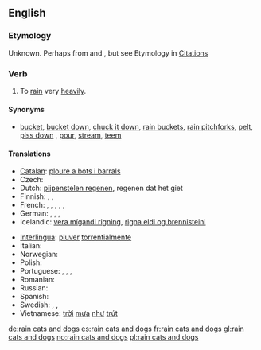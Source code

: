 ==English==

===Etymology===
Unknown. Perhaps from {{etyl|grc|en}} {{term|κατά||lang=grc|tr=cata|against}} and {{term|δόξα||tr=doxa|lang=grc|opinion, expectation}}, but see Etymology in [[:Citations:rain cats and dogs#Etymology|Citations]]

===Verb===
{{en-verb|inf=to [[rain]] [[cat]]s and [[dog]]s|rains cats and dogs|raining cats and dogs|rained cats and dogs}}

# {{idiom}} To [[rain]] very [[heavily]].

====Synonyms====
* {{sense|to rain very heavily}} [[bucket]], [[bucket down]], [[chuck it down]], [[rain buckets]], [[rain pitchforks]], [[pelt]], [[piss down]] {{italbrac|coarse slang}}, [[pour]], [[stream]], [[teem]]

====Translations====
{{trans-top|to rain very heavily}}
* [[Catalan]]: [[ploure a bots i barrals]]
* Czech: {{t-|cs|lít jako z konve}}
* Dutch: [[pijpenstelen regenen]], regenen dat het giet
* Finnish: {{t-|fi|sataa kaatamalla}}, {{t-|fi|sataa äkäisiä ämmiä äkeet selässä}}, {{t-|fi|sataa kuin saavista kaataen}}
* French: {{t+|fr|pleuvoir des cordes}}, {{t-|fr|pleuvoir à verse}}, {{t+|fr|pleuvoir des hallebardes}}, {{t+|fr|pleuvoir comme vache qui pisse}}, {{qualifier|Québec}} {{t-|fr|pleuvoir à boire debout}}, {{qualifier|Belgium}} {{t+|fr|dracher}}
* German: {{t+|de|Bindfäden regnen}}, {{t+|de|in Strömen regnen}}, {{t-|de|aus allen Kannen gießen}}, {{t-|de|aus allen Kannen schütten}}
* Icelandic: [[vera mígandi rigning]], [[rigna eldi og brennisteini]]
{{trans-mid}}
* [[Interlingua]]: [[pluver]] [[torrentialmente]]
* Italian: {{t-|it|piovere a catinelle}}
* Norwegian: {{t+|no|høljeregne}}
* Polish: {{t-|pl|leje jak z cebra}}
* Portuguese: {{qualifier|Portugal}} {{t-|pt|chover a cântaros}}, {{qualifier|Portugal}} {{t-|pt|chover a potes}}, {{t-|pt|chover torrencialmente}}, {{qualifier|Brazil}} {{t-|pt|cair um toró}}
* Romanian: {{t-|ro|a ploua cu găleata}}
* Russian: {{t-|ru|лить как из ведра|tr=lit’ kak iz v'edrá|sc=Cyrl}}
* Spanish: {{t-|es|llover a cántaros}}
* Swedish: {{t+|sv|ösregna}}, {{t-|sv|spöregna}}, {{t-|sv|stå som spön i backen}}
* Vietnamese: [[trời]] [[mưa]] [[như]] [[trút]]
{{trans-bottom}}

[[de:rain cats and dogs]]
[[es:rain cats and dogs]]
[[fr:rain cats and dogs]]
[[gl:rain cats and dogs]]
[[no:rain cats and dogs]]
[[pl:rain cats and dogs]]